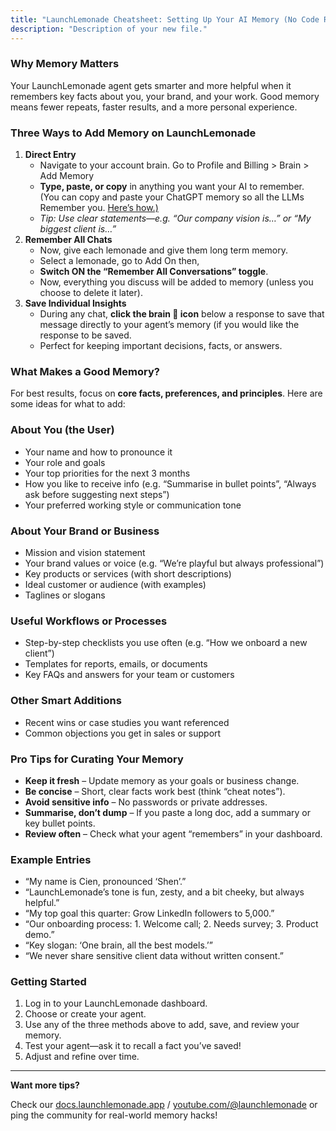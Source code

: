 ```yaml
---
title: "LaunchLemonade Cheatsheet: Setting Up Your AI Memory (No Code Required!) 🍋"
description: "Description of your new file."
---
```


### **Why Memory Matters**

Your LaunchLemonade agent gets smarter and more helpful when it remembers key facts about you, your brand, and your work. Good memory means fewer repeats, faster results, and a more personal experience.

### **Three Ways to Add Memory on LaunchLemonade**

1. **Direct Entry**
   - Navigate to your account brain. Go to Profile and Billing \> Brain \> Add Memory
   - **Type, paste, or copy** in anything you want your AI to remember. (You can copy and paste your ChatGPT memory so all the LLMs Remember you. [Here’s how.)](https://www.youtube.com/watch?v=U9Dd0HZa6o4)
   - _Tip: Use clear statements—e.g. “Our company vision is…” or “My biggest client is…”_
2. **Remember All Chats**
   - Now, give each lemonade and give them long term memory.
   - Select a lemonade, go to Add On then,
   - **Switch ON the “Remember All Conversations” toggle**.
   - Now, everything you discuss will be added to memory (unless you choose to delete it later).
3. **Save Individual Insights**
   - During any chat, **click the brain 🧠 icon** below a response to save that message directly to your agent’s memory (if you would like the response to be saved.
   - Perfect for keeping important decisions, facts, or answers.

### **What Makes a Good Memory?**

For best results, focus on **core facts, preferences, and principles**. Here are some ideas for what to add:

### **About You (the User)**

- Your name and how to pronounce it
- Your role and goals
- Your top priorities for the next 3 months
- How you like to receive info (e.g. “Summarise in bullet points”, “Always ask before suggesting next steps”)
- Your preferred working style or communication tone

### **About Your Brand or Business**

- Mission and vision statement
- Your brand values or voice (e.g. “We’re playful but always professional”)
- Key products or services (with short descriptions)
- Ideal customer or audience (with examples)
- Taglines or slogans

### **Useful Workflows or Processes**

- Step-by-step checklists you use often (e.g. “How we onboard a new client”)
- Templates for reports, emails, or documents
- Key FAQs and answers for your team or customers

### **Other Smart Additions**

- Recent wins or case studies you want referenced
- Common objections you get in sales or support

### **Pro Tips for Curating Your Memory**

- **Keep it fresh** – Update memory as your goals or business change.
- **Be concise** – Short, clear facts work best (think “cheat notes”).
- **Avoid sensitive info** – No passwords or private addresses.
- **Summarise, don’t dump** – If you paste a long doc, add a summary or key bullet points.
- **Review often** – Check what your agent “remembers” in your dashboard.

### **Example Entries**

- “My name is Cien, pronounced ‘Shen’.”
- “LaunchLemonade’s tone is fun, zesty, and a bit cheeky, but always helpful.”
- “My top goal this quarter: Grow LinkedIn followers to 5,000.”
- “Our onboarding process: 1. Welcome call; 2. Needs survey; 3. Product demo.”
- “Key slogan: ‘One brain, all the best models.’”
- “We never share sensitive client data without written consent.”

### **Getting Started**

1. Log in to your LaunchLemonade dashboard.
2. Choose or create your agent.
3. Use any of the three methods above to add, save, and review your memory.
4. Test your agent—ask it to recall a fact you’ve saved\!
5. Adjust and refine over time.

---

**Want more tips?**

Check our [docs.launchlemonade.app](http://docs.launchlemonade.app) / [youtube.com/@launchlemonade](http://youtube.com/@launchlemonade) or ping the community for real-world memory hacks\!